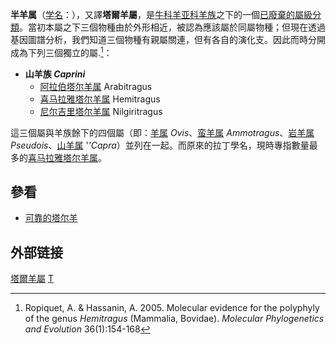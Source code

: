 {{Automatic Taxobox
| taxon = Hemitragus
| authority = 
}}
'''半羊属'''（[[学名|学名]]：'''''{{lang|la|Hemitragus}}'''''），又譯'''塔爾羊屬'''，是[[牛科|牛科]][[羊亚科|羊亚科]][[羊族|羊族]]之下的一個[[棄用生物分類|已廢棄的屬級分類]]。當初本屬之下三個物種由於外形相近，被認為應該屬於同屬物種；但現在透過基因圖譜分析，我們知道三個物種有親屬關連，但有各自的演化支。因此而時分開成為下列三個獨立的屬.<ref>Ropiquet, A. & Hassanin, A. 2005. Molecular evidence for the polyphyly of the genus ''Hemitragus'' (Mammalia, Bovidae). ''Molecular Phylogenetics and Evolution'' 36(1):154-168</ref>：
* '''山羊族 ''Caprini'''''
** [[阿拉伯塔尔羊属|阿拉伯塔尔羊属]] Arabitragus
** [[喜马拉雅塔尔羊属|喜马拉雅塔尔羊属]] Hemitragus
** [[尼尔吉里塔尔羊属|尼尔吉里塔尔羊属]] Nilgiritragus
這三個屬與羊族餘下的四個屬（即：[[羊属|羊属]] ''Ovis''、[[蛮羊属|蛮羊属]] ''Ammotragus''、[[岩羊属|岩羊属]] ''Pseudois''、[[山羊属|山羊属]] ''''Capra''）並列在一起。而原來的拉丁學名，現時專指數量最多的[[喜马拉雅塔尔羊属|喜马拉雅塔尔羊属]]。

==參看==
*[[Ubuntu发行版列表#版本列表|可靠的塔尔羊]]

==外部链接==
{{Commonscat|Hemitragus}}
{{Artiodactyla|R.3}}
{{taxonbar}}
[[Category:塔爾羊屬|]]
[[Category:棄用分類單元|T]]